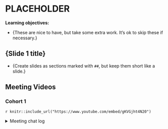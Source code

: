 # PLACEHOLDER

**Learning objectives:**

- {These are nice to have, but take some extra work. It's ok to skip these if necessary.}

## {Slide 1 title}

- {Create slides as sections marked with `##`, but keep them short like a slide.}

## Meeting Videos

### Cohort 1

`r knitr::include_url("https://www.youtube.com/embed/gKVGjht4N20")`

<details>
  <summary> Meeting chat log </summary>
  
```
01:11:15	Federica Gazzelloni:	https://exts.ggplot2.tidyverse.org/gallery/
```
</details>
